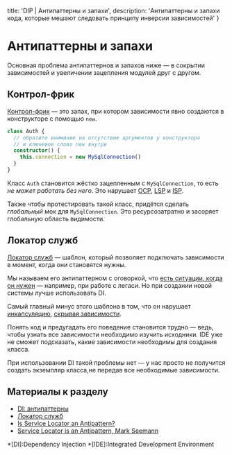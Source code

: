 
  title: 'DIP | Антипаттерны и запахи',
  description: 'Антипаттерны и запахи кода, которые мешают следовать принципу инверсии зависимостей'
}


# Антипаттерны и запахи

Основная проблема антипаттернов и запахов ниже — в сокрытии зависимостей и увеличении зацепления модулей друг с другом.

## Контрол-фрик

[Контрол-фрик](https://habr.com/ru/post/166287/) — это запах, при котором зависимости явно создаются в конструкторе с помощью `new`.

```ts
class Auth {
  // обратите внимание на отсутствие аргументов у конструктора
  // и ключевое слово new внутри
  constructor() {
    this.connection = new MySqlConnection()
  }
}
```

Класс `Auth` становится жёстко зацепленным с `MySqlConnection`, то есть _не может работать без него_. Это нарушает [OCP](/ocp), [LSP](/lsp) и [ISP](/isp).

Также чтобы протестировать такой класс, придётся сделать _глобальный_ мок для `MySqlConnection`. Это ресурсозатратно и засоряет глобальную область видимости.

## Локатор служб

[Локатор служб](https://ru.wikipedia.org/wiki/Локатор_служб) — шаблон, который позволяет подключать зависимости в момент, когда они становятся нужны.

Мы называем его антипаттерном с оговоркой, что [есть ситуации, когда он нужен](https://stackoverflow.com/questions/22795459/is-servicelocator-an-anti-pattern) — например, при работе с легаси. Но при создании новой системы лучше использовать DI.

Самый главный минус этого шаблона в том, что он нарушает [инкапсуляцию](https://ru.wikipedia.org/wiki/Инкапсуляция_(программирование)), [скрывая зависимости](https://stackoverflow.com/questions/22795459/is-servicelocator-an-anti-pattern).

Понять код и предугадать его поведение становится трудно — ведь, чтобы узнать все зависимости необходимо изучить исходники. IDE уже не сможет подсказать, какие зависимости необходимы для создания класса.

При использовании DI такой проблемы нет — у нас просто не получится создать экземпляр класса,не передав все необходимые зависимости.

## Материалы к разделу
- [DI: антипаттерны](https://habr.com/ru/post/166287/)
- [Локатор служб](https://ru.wikipedia.org/wiki/Локатор_служб)
- [Is Service Locator an Antipattern?](https://stackoverflow.com/questions/22795459/is-servicelocator-an-anti-pattern)
- [Service Locator is an Antipattern, Mark Seemann](https://blog.ploeh.dk/2010/02/03/ServiceLocatorisanAnti-Pattern/)

*[DI]:Dependency Injection
*[IDE]:Integrated Development Environment
